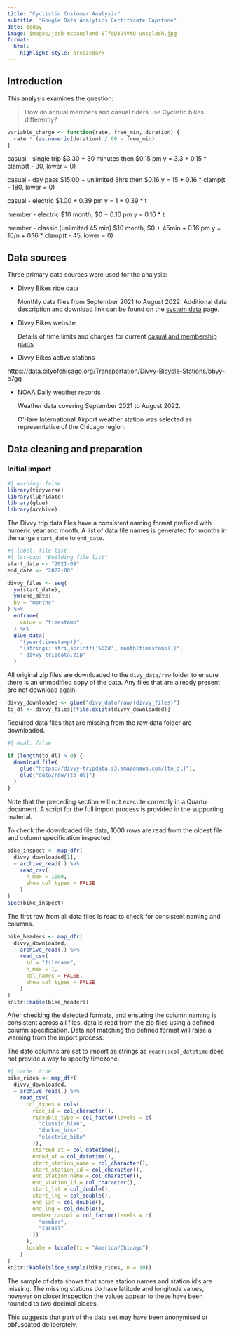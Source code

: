 ```yaml
---
title: "Cyclistic Customer Analysis"
subtitle: "Google Data Analytics Certificate Capstone"
date: today
image: images/josh-mccausland-8TfeD3J4VtQ-unsplash.jpg
format:
  html:
    highlight-style: breezedark
---
```


## Introduction

  This analysis examines the question:

  > How do annual members and casual riders use Cyclistic bikes differently?

```r
variable_charge <- function(rate, free_min, duration) {
  rate * (as.numeric(duration) / 60 - free_min)
}
```

casual - single trip
$3.30 + 30 minutes then $0.15 pm
y = 3.3 + 0.15 * clamp(t - 30, lower = 0)

casual - day pass
$15.00 + unlimited 3hrs then $0.16
y = 15 + 0.16 * clamp(t - 180, lower = 0)

casual - electric
$1.00 + 0.39 pm
y = 1 + 0.39 * t

member - electric
$10 month, $0 + 0.16 pm
y = 0.16 * t

member - classic (unlimited 45 min)
$10 month, $0 + 45min + 0.16 pm
y = 10/n + 0.16 * clamp(t - 45, lower = 0)

## Data sources
Three primary data sources were used for the analysis:

- Divvy Bikes ride data

  Monthly data files from September 2021 to August 2022.
  Additional data description and download link can be found on the [system data](https://ride.divvybikes.com/system-data) page.

- Divvy Bikes website

  Details of time limits and charges for current [casual and membership plans](https://ride.divvybikes.com/pricing).

- Divvy Bikes active stations

https://data.cityofchicago.org/Transportation/Divvy-Bicycle-Stations/bbyy-e7gq

- NOAA Daily weather records

  Weather data covering September 2021 to August 2022.

  O'Hare International Airport weather station was selected as representative of the Chicago region.

## Data cleaning and preparation
### Initial import
```r
#| warning: false
library(tidyverse)
library(lubridate)
library(glue)
library(archive)
```
The Divvy trip data files have a consistent naming format prefixed with numeric year and month.
A list of data file names is generated for months in the range `start_date` to `end_date`.

```r
#| label: file-list
#| lst-cap: "Building file list"
start_date <- "2021-09"
end_date <- "2022-08"

divvy_files <- seq(
  ym(start_date),
  ym(end_date),
  by = "months"
) %>%
  enframe(
    value = "timestamp"
  ) %>%
  glue_data(
    "{year(timestamp)}",
    "{stringi::stri_sprintf('%02d', month(timestamp))}",
    "-divvy-tripdata.zip"
  )
```

All original zip files are downloaded to the `divy_data/raw` folder to ensure there is an unmodified copy of the data. Any files that are already present are not download again.

```r
divvy_downloaded <- glue("divy_data/raw/{divvy_files}")
to_dl <- divvy_files[!file.exists(divvy_downloaded)]
```

Required data files that are missing from the raw data folder are downloaded.



```r
#| eval: false

if (length(to_dl) > 0) {
  download.file(
    glue("https://divvy-tripdata.s3.amazonaws.com/{to_dl}"),
    glue("data/raw/{to_dl}")
  )
}
```
Note that the preceding section will not execute correctly in a Quarto document.
A script for the full import process is provided in the supporting material.

To check the downloaded file data, 1000 rows are read from the oldest file and column specification inspected.

```r

bike_inspect <- map_dfr(
  divvy_downloaded[1],
  ~ archive_read(.) %>%
    read_csv(
      n_max = 1000,
      show_col_types = FALSE
    )
)
spec(bike_inspect)
```

The first row from all data files is read to check for consistent naming and columns.

```r

bike_headers <- map_dfr(
  divvy_downloaded,
  ~ archive_read(.) %>%
    read_csv(
      id = "filename",
      n_max = 1,
      col_names = FALSE,
      show_col_types = FALSE
    )
)
knitr::kable(bike_headers)
```

After checking the detected formats, and ensuring the column naming is consistent across all files, data is read from the zip files using a defined column specification. Data not matching the defined format will raise a warning from the import process.

The date columns are set to import as strings as `readr::col_datetime` does not provide a way to specify timezone.

```r
#| cache: true
bike_rides <- map_dfr(
  divvy_downloaded,
  ~ archive_read(.) %>%
    read_csv(
      col_types = cols(
        ride_id = col_character(),
        rideable_type = col_factor(levels = c(
          "classic_bike",
          "docked_bike",
          "electric_bike"
        )),
        started_at = col_datetime(),
        ended_at = col_datetime(),
        start_station_name = col_character(),
        start_station_id = col_character(),
        end_station_name = col_character(),
        end_station_id = col_character(),
        start_lat = col_double(),
        start_lng = col_double(),
        end_lat = col_double(),
        end_lng = col_double(),
        member_casual = col_factor(levels = c(
          "member",
          "casual"
        ))
      ),
      locale = locale(tz = "America/Chicago")
    )
)
knitr::kable(slice_sample(bike_rides, n = 10))
```

The sample of data shows that some station names and station id's are missing.
The missing stations do have latitude and longitude values, however on closer inspection the values appear to these have been rounded to two decimal places.

This suggests that part of the data set may have been anonymised or obfuscated deliberately.
